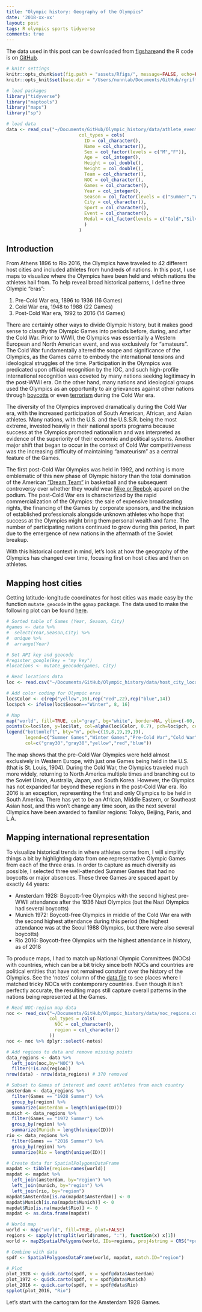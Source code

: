 ```yaml
---
title: "Olympic history: Geography of the Olympics"
date: '2018-xx-xx'
layout: post
tags: R olympics sports tidyverse
comments: true
---
```


The data used in this post can be downloaded from [figshare](https://figshare.com/articles/Olympic_history_longitudinal_data_scraped_from_www_sports-reference_com/6121274)and the R code is on [GitHub](https://github.com/rgriff23/Olympic_history/blob/master/R/analyses/geography.R). 

```r
# knitr settings
knitr::opts_chunk$set(fig.path = "assets/Rfigs/", message=FALSE, echo=FALSE, comment="> ", fig.align='center')
knitr::opts_knit$set(base.dir = "/Users/nunnlab/Documents/GitHub/rgriff23.github.io/", base.url = "/")

# load packages
library("tidyverse")
library("maptools")
library("maps")
library("sp")

# load data 
data <- read_csv("~/Documents/GitHub/Olympic_history/data/athlete_events.csv",
                           col_types = cols(
                             ID = col_character(),
                             Name = col_character(),
                             Sex = col_factor(levels = c("M","F")),
                             Age =  col_integer(),
                             Height = col_double(),
                             Weight = col_double(),
                             Team = col_character(),
                             NOC = col_character(),
                             Games = col_character(),
                             Year = col_integer(),
                             Season = col_factor(levels = c("Summer","Winter")),
                             City = col_character(),
                             Sport = col_character(),
                             Event = col_character(),
                             Medal = col_factor(levels = c("Gold","Silver","Bronze"))
                             )
                           )
```

## Introduction

From Athens 1896 to Rio 2016, the Olympics have traveled to 42 different host cities and included athletes from hundreds of nations. In this post, I use maps to visualize where the Olympics have been held and which nations the athletes hail from. To help reveal broad historical patterns, I define three Olympic "eras": 

1. Pre-Cold War era, 1896 to 1936 (16 Games)
2. Cold War era, 1948 to 1988 (22 Games)
3. Post-Cold War era, 1992 to 2016 (14 Games)

There are certainly other ways to divide Olympic history, but it makes good sense to classify the Olympic Games into periods before, during, and after the Cold War. Prior to WWII, the Olympics was essentially a Western European and North American event, and was exclusively for "amateurs". The Cold War fundamentally altered the scope and significance of the Olympics, as the Games came to embody the international tensions and ideological struggles of the time. Participation in the Olympics was predicated upon official recognition by the IOC, and such high-profile international recognition was coveted by many nations seeking legitimacy in the post-WWII era. On the other hand, many nations and ideological groups used the Olympics as an opportunity to air grievances against other nations through [boycotts](https://en.wikipedia.org/wiki/List_of_Olympic_Games_boycotts) or even [terrorism](https://en.wikipedia.org/wiki/Munich_massacre) during the Cold War era.

The diversity of the Olympics improved dramatically during the Cold War era, with the increased participation of South American, African, and Asian athletes. Many nations, with the U.S. and the U.S.S.R. being the most extreme, invested heavily in their national sports programs because success at the Olympics promoted nationalism and was interpreted as evidence of the superiority of their economic and political systems.  Another major shift that began to occur in the context of Cold War competitiveness was the increasing difficulty of maintaining "amateurism" as a central feature of the Games. 

The first post-Cold War Olympics was held in 1992, and nothing is more emblematic of this new phase of Olympic history than the total domination of the American ["Dream Team"](https://en.wikipedia.org/wiki/1992_United_States_men%27s_Olympic_basketball_team) in basketball and the subsequent controversy over whether they would wear [Nike or Reebok](http://articles.latimes.com/1992-08-08/business/fi-4596_1_global-recognition) apparel on the podium. The post-Cold War era is characterized by the rapid commercialization of the Olympics: the sale of expensive broadcasting rights, the financing of the Games by corporate sponsors, and the inclusion of established professionals alongside unknown athletes who hope that success at the Olympics might bring them personal wealth and fame. The number of participating nations continued to grow during this period, in part due to the emergence of new nations in the aftermath of the Soviet breakup. 

With this historical context in mind, let's look at how the geography of the Olympics has changed over time, focusing first on host cities and then on athletes.

## Mapping host cities

Getting latitude-longitude coordinates for host cities was made easy by the function `mutate_geocode` in the `ggmap` package. The data used to make the following plot can be found [here]().

```r
# Sorted table of Games (Year, Season, City)
#games <- data %>% 
#  select(Year,Season,City) %>% 
#  unique %>% 
#  arrange(Year)

# Set API key and geocode
#register_google(key = "my key")
#locations <- mutate_geocode(games, City)

# Read locations data
loc <- read.csv("~/Documents/GitHub/Olympic_history/data/host_city_locations.csv")

# Add color coding for Olympic eras
loc$Color <- c(rep("yellow",16),rep("red",22),rep("blue",14))
loc$pch <- ifelse(loc$Season=="Winter", 8, 16)

# Map
map("world", fill=TRUE, col="gray", bg="white", border=NA, ylim=c(-60, 90), mar=c(0,0,0,0))
points(x=loc$lon, y=loc$lat, col=alpha(loc$Color, 0.7), pch=loc$pch, cex=0.4)
legend("bottomleft", bty="n", pch=c(19,8,19,19,19),
       legend=c("Summer Games","Winter Games","Pre-Cold War","Cold War","Post-Cold War"),
       col=c("gray30","gray30","yellow","red","blue"))
```

The map shows that the pre-Cold War Olympics were held almost exclusively in Western Europe, with just one Games being held in the U.S. (that is St. Louis, 1904). During the Cold War, the Olympics traveled much more widely, returning to North America multiple times and branching out to the Soviet Union, Australia, Japan, and South Korea. However, the Olympics has not expanded far beyond these regions in the post-Cold War era. Rio 2016 is an exception, representing the first and only Olympics to be held in South America. There has yet to be an African, Middle Eastern, or Southeast Asian host, and this won't change any time soon, as the next several Olympics have been awarded to familiar regions: Tokyo, Beijing, Paris, and L.A.

## Mapping international representation

To visualize historical trends in where athletes come from, I will simplify things a bit by highlighting data from one representative Olympic Games from each of the three eras. In order to capture as much diversity as possible, I selected three well-attended Summer Games that had no boycotts or major absences. These three Games are spaced apart by exactly 44 years:

- Amsterdam 1928: Boycott-free Olympics with the second highest pre-WWII attendance after the 1936 Nazi Olympics (but the Nazi Olympics had several boycotts)
- Munich 1972: Boycott-free Olympics in middle of the Cold War era with the second highest attendance during this period (the highest attendance was at the Seoul 1988 Olympics, but there were also several boycotts)
- Rio 2016: Boycott-free Olympics with the highest attendance in history, as of 2018

To produce maps, I had to match up National Olympic Committees (NOCs) with countries, which can be a bit tricky since both NOCs and countries are political entities that have not remained constant over the history of the Olympics. See the 'notes' column of the [data file]() to see places where I matched tricky NOCs with contemporary countries. Even though it isn't perfectly accurate, the resulting maps still capture overall patterns in the nations being represented at the Games. 

```r
# Read NOC-region map data
noc <- read_csv("~/Documents/GitHub/Olympic_history/data/noc_regions.csv",
                col_types = cols(
                  NOC = col_character(),
                  region = col_character()
                ))
noc <- noc %>% dplyr::select(-notes)

# Add regions to data and remove missing points
data_regions <- data %>% 
  left_join(noc,by="NOC") %>%
  filter(!is.na(region))
nrow(data) - nrow(data_regions) # 370 removed

# Subset to Games of interest and count athletes from each country
amsterdam <- data_regions %>% 
  filter(Games == "1928 Summer") %>%
  group_by(region) %>%
  summarize(Amsterdam = length(unique(ID)))
munich <- data_regions %>% 
  filter(Games == "1972 Summer") %>%
  group_by(region) %>%
  summarize(Munich = length(unique(ID)))
rio <- data_regions %>% 
  filter(Games == "2016 Summer") %>%
  group_by(region) %>%
  summarize(Rio = length(unique(ID)))

# Create data for SpatialPolygonsDataFrame
mapdat <- tibble(region=names(world))
mapdat <- mapdat %>% 
  left_join(amsterdam, by="region") %>%
  left_join(munich, by="region") %>%
  left_join(rio, by="region")
mapdat$Amsterdam[is.na(mapdat$Amsterdam)] <- 0
mapdat$Munich[is.na(mapdat$Munich)] <- 0
mapdat$Rio[is.na(mapdat$Rio)] <- 0
mapdat <- as.data.frame(mapdat)

# World map
world <- map("world", fill=TRUE, plot=FALSE)
regions <- sapply(strsplit(world$names, ":"), function(x) x[1])
world <- map2SpatialPolygons(world, IDs=regions, proj4string = CRS("+proj=longlat +ellps=WGS84"))

# Combine with data
spdf <- SpatialPolygonsDataFrame(world, mapdat, match.ID="region")

# Plot 
plot_1928 <- quick.carto(spdf, v = spdf@data$Amsterdam)
plot_1972 <- quick.carto(spdf, v = spdf@data$Munich)
plot_2016 <- quick.carto(spdf, v = spdf@data$Rio)
spplot(plot_2016, "Rio")

```

Let's start with the cartogram for the Amsterdam 1928 Games.



